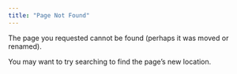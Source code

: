 ```yaml
---
title: "Page Not Found"
---
```


The page you requested cannot be found (perhaps it was moved or renamed).

You may want to try searching to find the page's new location.
